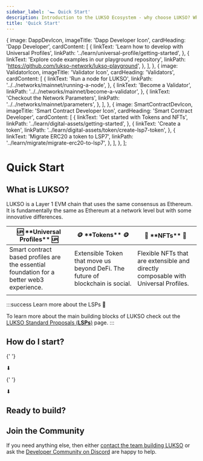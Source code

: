 ```yaml
---
sidebar_label: '🏎️ Quick Start'
description: Introduction to the LUKSO Ecosystem - why choose LUKSO? Who is LUKSO intended for?
title: 'Quick Start'
---
```




  {
    image: DappDevIcon,
    imageTitle: 'Dapp Developer Icon',
    cardHeading: 'Dapp Developer',
    cardContent: [
      {
        linkText: 'Learn how to develop with Universal Profiles',
        linkPath: '../learn/universal-profile/getting-started',
      },
      {
        linkText: 'Explore code examples in our playground repository',
        linkPath: 'https://github.com/lukso-network/lukso-playground',
      },
    ],
  },
  {
    image: ValidatorIcon,
    imageTitle: 'Validator Icon',
    cardHeading: 'Validators',
    cardContent: [
      {
        linkText: 'Run a node for LUKSO',
        linkPath: '../../networks/mainnet/running-a-node',
      },
      {
        linkText: 'Become a Validator',
        linkPath: '../../networks/mainnet/become-a-validator',
      },
      {
        linkText: 'Checkout the Network Parameters',
        linkPath: '../../networks/mainnet/parameters',
      },
    ],
  },
  {
    image: SmartContractDevIcon,
    imageTitle: 'Smart Contract Developer Icon',
    cardHeading: 'Smart Contract Developer',
    cardContent: [
      {
        linkText: 'Get started with Tokens and NFTs',
        linkPath: '../learn/digital-assets/getting-started',
      },
      {
        linkText: 'Create a token',
        linkPath: '../learn/digital-assets/token/create-lsp7-token',
      },
      {
        linkText: 'Migrate ERC20 a token to LSP7',
        linkPath: '../learn/migrate/migrate-erc20-to-lsp7',
      },
    ],
  },
];

# Quick Start

## What is LUKSO?

LUKSO is a Layer 1 EVM chain that uses the same consensus as Ethereum. It is fundamentally the same as Ethereum at a network level but with some innovative differences.

<table>
  <thead>
    <tr>
      <th>🆙 **Universal Profiles** 🆙</th>
      <th>🪙 **Tokens** 🪙</th>
      <th>🌅 **NFTs** 🌅</th>
    </tr>
  </thead>
  <tbody>
    <tr>
      <td style={{ textAlign: 'center', verticalAlign: 'middle' }}>
        Smart contract based profiles are the essential foundation for a better
        web3 experience.
      </td>
      <td style={{ textAlign: 'center', verticalAlign: 'middle' }}>
        Extensible Token that move us beyond DeFi. The future of blockchain is
        social.
      </td>
      <td style={{ textAlign: 'center', verticalAlign: 'middle' }}>
        Flexible NFTs that are extensible and directly composable with Universal
        Profiles.
      </td>
    </tr>
    <tr>
      <td style={{ textAlign: 'center', verticalAlign: 'middle' }}>
        <div className="chip-container">
          <Chip label="Visual" />
          <Chip label="Upgradeable" />
          <Chip label="Security" />
          <Chip label="Gas-less" />
          <Chip label="Smart" />
          <Chip label="Extensible" />
        </div>
      </td>
      <td>
        <div className="chip-container">
          <Chip label="Safer" />
          <Chip label="Token Icons" />
          <Chip label="Unlimited Metadata" />
          <Chip label="Updatable" />
          <Chip label="Extensible" />
          <Chip label="Notifying" />
          <Chip label="Unified" />
        </div>
      </td>
      <td>
        <div className="chip-container">
          <Chip label="Authentic" />
          <Chip label="Safer" />
          <Chip label="Unlimited Metadata" />
          <Chip label="Updatable" />
          <Chip label="Better IDs" />
          <Chip label="Iteratable" />
          <Chip label="Batch Transfers" />
        </div>
      </td>
    </tr>
  </tbody>
</table>

:::success Learn more about the LSPs 🧱

To learn more about the main building blocks of LUKSO check out the [LUKSO Standard Proposals (**LSPs**)](../standards/introduction.md) page.
:::

## How do I start?

<div>
  <CallToActionButton
    style={{
      display: 'inline-block !important',
    }}
    icon="material-symbols:counter-1"
    color="white"
    target="_blank"
    link="https://chromewebstore.google.com/detail/universal-profiles/abpickdkkbnbcoepogfhkhennhfhehfn"
    text="Install the Universal Profile Browser Extension 🧩"
  />

{' '}

<div
  style={{
    display: 'flex',
    justifyContent: 'center',
    fontSize: '3em',
  }}
>
  <p>⬇</p>
</div>

{' '}

<CallToActionButton
  icon="material-symbols:counter-2"
  color="white"
  target="_blank"
  link="https://my.universalprofile.cloud"
  text="Create your Universal Profile 🆙"
/>

  <div
    style={{
      display: 'flex',
      justifyContent: 'center',
      fontSize: '3em',
    }}
  >
    <p>⬇</p>
  </div>
</div>

<CallToActionButton
  icon="material-symbols:counter-3"
  color="white"
  target="_blank"
  link="https://www.lukso.network/ecosystem"
  text="Explore the Ecosystem 🌐"
/>

## Ready to build?

<CardWithImage CardData={CardData} />

## Join the Community

If you need anything else, then either [contact the team building LUKSO](https://support.lukso.network/contact-us) or ask the [Developer Community on Discord](https://discord.com/channels/359064931246538762/585786253992132609) are happy to help.
